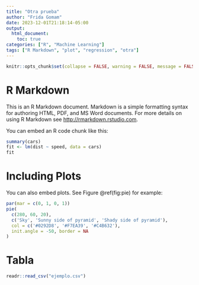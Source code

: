 ```yaml
---
title: "Otra prueba"
author: "Frida Gomam"
date: 2023-12-01T21:18:14-05:00
output:
  html_document:
    toc: true
categories: ["R", "Machine Learning"]
tags: ["R Markdown", "plot", "regression", "otra"]
---
```


```r
knitr::opts_chunk$set(collapse = FALSE, warning = FALSE, message = FALSE)
```

# R Markdown

This is an R Markdown document. Markdown is a simple formatting syntax for authoring HTML, PDF, and MS Word documents. For more details on using R Markdown see <http://rmarkdown.rstudio.com>.

You can embed an R code chunk like this:

```r
summary(cars)
fit <- lm(dist ~ speed, data = cars)
fit
```

# Including Plots

You can also embed plots. See Figure \@ref(fig:pie) for example:

```r
par(mar = c(0, 1, 0, 1))
pie(
  c(280, 60, 20),
  c('Sky', 'Sunny side of pyramid', 'Shady side of pyramid'),
  col = c('#0292D8', '#F7EA39', '#C4B632'),
  init.angle = -50, border = NA
)
```

# Tabla

```r
readr::read_csv("ejemplo.csv")
```

